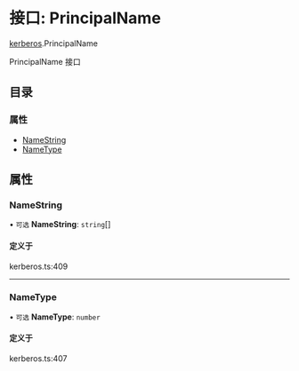 # 接口: PrincipalName

[kerberos](/templates/protocols/javascript/modules/kerberos).PrincipalName

PrincipalName 接口

## 目录

### 属性

- [NameString](/templates/protocols/javascript/modules/kerberos.PrincipalName#namestring)
- [NameType](/templates/protocols/javascript/modules/kerberos.PrincipalName#nametype)

## 属性

### NameString

• `可选` **NameString**: `string`[]

#### 定义于

kerberos.ts:409

___

### NameType

• `可选` **NameType**: `number`

#### 定义于

kerberos.ts:407
